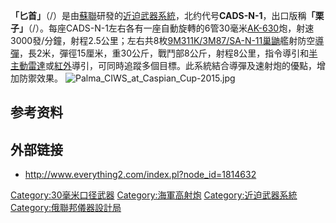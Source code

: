 {{original research|time=2019-06-27T22:00:32+00:00}}
{{Refimprove |time=2009-04-14T15:09:46+00:00 }}
{{Infobox weapon
| name = 3М87 Кортик / Каштан<br />3M87 Kortik / Kashtan<br />3M87 「短劍」/「栗子（'''卡什坦'''）」<br /><small>[[北約代號|北約代號]]: CADS-N-1 「御前侍衛」</small>
| image = Кортик на корвете Стерегущий.jpg
| image_size = 325px
| caption = 艦上的 CADS-N-1「卡什坦」[[近迫武器系統|近迫武器系統]]模組（防空飛彈未被安裝狀態）
| origin = {{URS}}/{{RUS}}
| type = [[近迫武器系統|近迫武器系統]]
<!-- Type selection -->| is_ranged = YES
| is_explosive = YES
| is_artillery = YES
| is_vehicle = YES
| is_missile = YES
<!-- Service history -->| service = 1989年 - 現在 <ref name=MRUS>{{cite web |title=3M87 Kortik / Kashtan (SA-N-11 Grison) System |language=ru |date=17 January 2009 – 22 May 2011 |website=MilitaryRussia.ru |url=http://militaryrussia.ru/blog/topic-16.html |accessdate=2013-03-25 |archive-date=2019-03-06 |archive-url=https://web.archive.org/web/20190306235102/http://militaryrussia.ru/blog/topic-16.html |dead-url=no }}</ref><ref name=ARMS>{{cite web |title="Kortik" （"Kashtan"，3M87，SA-N-11，Grison），Naval Close-in Weapon System |language=ru |website=Arms-Expo.ru |publisher=Информационное агентство «Оружие России» |url=http://www.arms-expo.ru/049055052048124049053050054.html |accessdate=2013-03-25 |deadurl=yes |archiveurl=https://web.archive.org/web/20130413025726/http://www.arms-expo.ru/049055052048124049053050054.html |archivedate=2013-04-13 }}</ref>
| used_by = {{URS}}/{{RUS}}、{{VNM}}
| wars = <!-- Production history -->
| designer = [[俄聯邦儀器設計局|俄聯邦儀器設計局]]（KBP）（[[阿尔卡季·希普诺夫|阿尔卡季·希普诺夫]]）<ref name=MRUS/><ref name=ARMS/><br />[[火控系统|火控系统]]: [[RATEP|RATEP]]<ref name=MRUS/>
| design_date = 1970年代–现今
| manufacturer = [[圖拉兵工廠|圖拉兵工廠]]，[[RATEP|RATEP]]<ref name=MRUS/><ref name=RATEP>{{cite web |title=Air Defence Missile-Gun System "KASHTAN-M" |website=Radio Engineering Enterprise RATEP |publisher=[[Almaz-Antey|Almaz-Antey]] |url=http://www.oao-ratep.com/index.php?option=com_content&view=article&id=355:air-defence-missile-gun-system-kashtan&catid=53:military-products&Itemid=274 |accessdate=2013-03-29 |archive-date=2014-02-04 |archive-url=https://web.archive.org/web/20140204030818/http://www.oao-ratep.com/index.php?option=com_content&view=article&id=355:air-defence-missile-gun-system-kashtan&catid=53:military-products&Itemid=274 |dead-url=no }}</ref>
| unit_cost = 
| production_date = 1989年 - 現今
| number = 
| variants = Kortik-M / Kashtan-M<ref name=MRUS/><ref name=ARMS/><ref name=NAVY>{{cite web |title=Kashtan, Kashtan-M, CADS-N-1, Palma, Palash close in weapon systems (CIWS) |date=2011-10-07 |website=Navy Recognition |publisher= |url=http://www.navyrecognition.com/index.php/east-european-navies-vessels-ships-equipment/russian-navy-vessels-ships-equipment/weapons-a-systems/123-kashtan-kashtan-m-kashtan-lr-cads-n-1-close-in-weapon-system-ciws-.html |accessdate=2013-03-29 |archive-date=2019-03-16 |archive-url=https://web.archive.org/web/20190316022026/http://www.navyrecognition.com/index.php/east-european-navies-vessels-ships-equipment/russian-navy-vessels-ships-equipment/weapons-a-systems/123-kashtan-kashtan-m-kashtan-lr-cads-n-1-close-in-weapon-system-ciws-.html |dead-url=no }}</ref>
<!-- General specifications -->| spec_label = 
| weight = {{convert|15500|kg|abbr=on}} (Kashtan)<ref name=MRUS/><br />{{convert|12500|kg|abbr=on}} (Kashtan-M)<ref name=MRUS/>
| length = 
| part_length = 
| width = 
| height = {{convert|2250|mm|abbr=on}} (above deck)<ref name=MRUS/><ref name=ARMS/>
| diameter = 
| crew = <!-- Ranged weapon specifications -->
| cartridge = {{Link-en|高爆燃燒彈|High-explosive incendiary}}（HEI）-[[Fragmentation_(weaponry)|Frag]], Frag-[[Tracer_ammunition|T]], [[Armour-piercing_discarding_sabot|APDS]]-T<ref name=MRUS/><ref>{{cite web |title=30 mm AK-630 System |language=ru |date=19 January 2009 – 4 July 2010 |website=MilitaryRussia.ru |url=http://militaryrussia.ru/blog/topic-69.html |accessdate=2013-03-22 |archive-date=2017-12-01 |archive-url=https://web.archive.org/web/20171201031419/http://militaryrussia.ru/blog/topic-69.html |dead-url=no }}</ref>
| cartridge_weight = {{convert|0.39|kg|abbr=on}} (HEIF, FT)<ref name=RAP>{{cite book |last=Koll |first=Christian |title=Soviet Cannon - A Comprehensive Study of Soviet Arms and Ammunition in Calibres 12.7mm to 57mm |year=2009 |pages=289–296 |publisher=Koll |location=Austria |url=http://www.russianammo.org/Russian_Ammunition_Page_30mm.html#14 |isbn=978-3-200-01445-9 |access-date=2019-03-12 |archive-date=2017-12-20 |archive-url=https://web.archive.org/web/20171220153401/http://russianammo.org/Russian_Ammunition_Page_30mm.html#14 |dead-url=no }}</ref><br>{{convert|0.30|kg|abbr=on}} (APDS-T)<ref name=RAP/>
| caliber = 30×165mm [[AK-630近迫武器系統|AO-18]]Not compatible with the army 30×165mm ammunition.</ref>
| barrels = 2 × 6枝炮管; 2 × 4具導彈發射管
| action = [[導氣驅動|導氣驅動]][[旋轉機炮|旋轉機炮]]
| rate = Kashtan: 6–8秒反應時間<br /> Kashtan-M: 5-7秒反應時間</ref><br>9,000 rounds/min (guns)<ref name=MRUS/><br>Kashtan-M:<br>1–2 (salvo) missiles per 3–4 sec<ref name=MRUS/><br>10,000 rounds/min (guns)<ref name=MRUS/><ref name=ARMS/>
| velocity = {{convert|860|m/s|abbr=on}} (HEIF, FT)<ref name=MRUS/><br>Kashtan-M:<br>{{convert|960|m/s|abbr=on}} (HEIF, FT)<ref name=MRUS/><ref name=ARMS/><br>{{convert|1100|m/s|abbr=on}} (APDS-T)<ref name=MRUS/><ref name=ARMS/>
| range = '''By missiles:'''<br>Kashtan:<ref name=MRUS/><ref name=ARMS/><ref name=NAVY/><br>{{convert|1500|–|8000|m|abbr=on}}<br>Kashtan-M:<ref name=MRUS/><ref name=ARMS/><ref name=NAVY/><br>{{convert|1500|–|10000|m|abbr=on}}<br>'''By guns:'''<br>Kashtan: <span style="color:gray">(range, altitude)</span><br>{{convert|500|–|4000|m|abbr=on}},<ref name=MRUS/><ref name=NAVY/><br>{{convert|3000|m|abbr=on}}<ref name=MRUS/><ref name=NAVY/><br>Kashtan-M:</span><br>{{convert|300|–|5000|m|abbr=on}}<ref name=ARMS/><ref name=NAVY/>
| max_range = 
| feed = Link-less, helical; 1000 發<ref name=MRUS/><ref name=KBP>{{cite web |title=Naval Air-Defense Missile/Gun System "KASHTAN–M" |publisher=[[KBP_Instrument_Design_Bureau|KBP Instrument Design Bureau]] |url=http://www.kbptula.ru/eng/zencom/kashtan_m.htm |archiveurl=https://web.archive.org/web/20070504025957/http://www.kbptula.ru/eng/zencom/kashtan_m.htm |archivedate=2007-05-04 |accessdate=2019-03-12 |dead-url=yes }}</ref>
| sights = Radar / TV-optical:<ref name=NAVY/>Kashtan-M can be equipped with radar and optics, only radar or only optics.</ref><br>2–3'''/'''1 m (6.6–9.8'''/'''3.3 ft) accuracy,<ref name=MRUS/><br>tracks 6 targets simultaneously<ref name=MRUS/>
<!-- Artillery specifications -->| breech = 
| recoil = 
| carriage = 
| elevation = 
| traverse = <!-- Explosive specifications -->
| filling = [[Continuous-rod_warhead|Continuous-rod]] w/ [[Fragmentation_(weaponry)|frag]] layer<ref name=MRUS/><ref name=ARMS/><ref name=NAVY/>
| filling_weight = 
| detonation = 
| yield = <!-- Vehicle/missile specifications -->
| primary_armament = 8 × [[9K22通古斯卡自行高射炮|9M311K]] + 32 枚導彈<ref name=MRUS/>1.5 minutes reload time.Kashtan is compatible with the Kashtan-M's [[9K22_Tunguska#Missiles|9M311-1]]E missiles.</ref><br>Kashtan-M:<br>8 × [[9K22通古斯卡自行高射炮|9M311-1]]E + 24 枚導彈<ref name=KBP/>
| secondary_armament = 2 × [[GSh-6-30加特林機炮|AO-18K]] 自動機炮<ref name=MRUS/><br>Kashtan-M:<br />2 × [[GSh-6-30加特林機炮|AO-18KD]] 自動機炮<ref name=ARMS/><ref name=NAVY/>
| engine = 
| engine_power = 
| pw_ratio = 
| transmission = 
| payload_capacity = 
| suspension = 
| clearance = 
| fuel_capacity = 
| vehicle_range = 
| speed = {{convert|910|m/s|abbr=on}}<ref name=MRUS/>
| guidance = 
| steering = <!-- Missiles only -->
| wingspan = 
| propellant = 
| ceiling = 
| altitude = {{convert|3500|m|abbr=on}} (Kashtan)<ref name=MRUS/><ref name=ARMS/><br>{{convert|6000|m|abbr=on}} (Kashtan-M)<ref name=MRUS/><ref name=NAVY/>
| boost = 
| accuracy = 
| launch_platform = 
| transport = 
}}
'''「匕首」'''（{{lang-en|Dirk}}/{{lang-ru|Кортик}}）是由[[蘇聯|蘇聯]]研發的[[近迫武器系統|近迫武器系統]]，北约代号'''CADS-N-1'''，出口版稱'''「栗子」'''（{{lang-en|Kashtan}}/{{lang-ru|Каштан}}）。每座CADS-N-1左右各有一座自動旋轉的6管30毫米[[AK-630|AK-630]]炮，射速3000發/分鐘，射程2.5公里；左右共8枚[[9K22通古斯卡自行高射炮|9M311K/3M87/SA-N-11巢鼬]]艦射防空[[導彈|導彈]]，長2米，彈徑15厘米，重30公斤，戰鬥部8公斤，射程8公里，指令導引和[[半主動雷達|半主動雷達]]或[[紅外|紅外]]導引，可同時追蹤多個目標。此系統結合導彈及速射炮的優點，增加防禦效果。
[[File:Palma_CIWS_at_Caspian_Cup-2015.jpg|left]]

== 参考资料 ==
{{reflist}}

== 外部链接 ==
* http://www.everything2.com/index.pl?node_id=1814632{{Wayback|url=http://www.everything2.com/index.pl?node_id=1814632 |date=20190215171643 }}

[[Category:30毫米口径武器|Category:30毫米口径武器]]
[[Category:海軍高射炮|Category:海軍高射炮]]
[[Category:近迫武器系統|Category:近迫武器系統]]
[[Category:俄聯邦儀器設計局|Category:俄聯邦儀器設計局]]